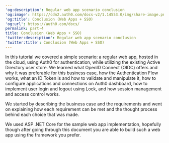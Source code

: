---
'og:description': Regular web app scenario conclusion
'og:image': https://cdn2.auth0.com/docs-v2/1.14553.0/img/share-image.png
'og:title': Conclusion (Web Apps + SSO)
'og:url': https://auth0.com/docs/
permalink: part-4
title: Conclusion (Web Apps + SSO)
'twitter:description': Regular web app scenario conclusion
'twitter:title': Conclusion (Web Apps + SSO)
---
In this tutorial we covered a simple scenario: a regular web app, hosted in the cloud, using Auth0 for authentication, while utilizing the existing Active Directory user store. We learned what <Tooltip tip="OpenID: Open standard for authentication that allows applications to verify users' identities without collecting and storing login information." cta="View Glossary" href="/docs/glossary?term=OpenID">OpenID</Tooltip> Connect (OIDC) offers and why it was preferable for this business case, how the Authentication Flow works, what an <Tooltip tip="OpenID: Open standard for authentication that allows applications to verify users' identities without collecting and storing login information." cta="View Glossary" href="/docs/glossary?term=ID+Token">ID Token</Tooltip> is and how to validate and manipulate it, how to configure applications and connections on <Tooltip tip="Auth0 Dashboard: Auth0's main product to configure your services." cta="View Glossary" href="/docs/glossary?term=Auth0+dashboard">Auth0 dashboard</Tooltip>, how to implement user login and logout using Lock, and how session management and access control works.

We started by describing the business case and the requirements and went on explaining how each requirement can be met and the thought process behind each choice that was made.

We used ASP .NET Core for the sample web app implementation, hopefully though after going through this document you are able to build such a web app using the framework you prefer.